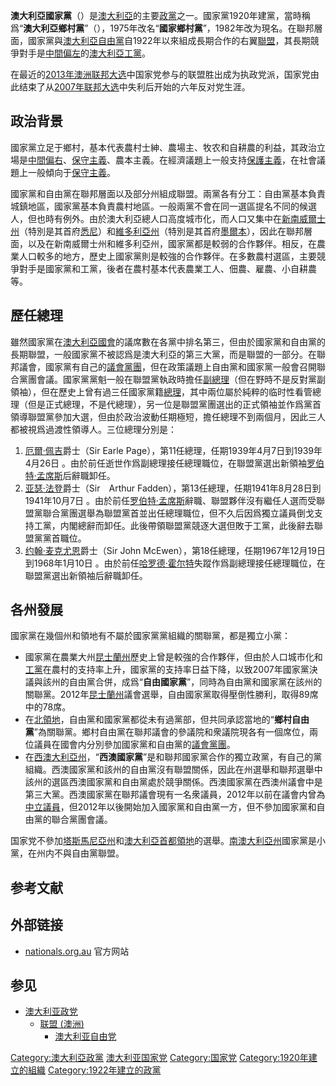 {{refimprove|time=2015-09-18T01:23:38+00:00}}
{{noteTA
|1 = zh:澳大利亞;zh-hant:澳洲;zh-hans:澳大利亚;zh-cn:澳大利亚;zh-tw:澳洲;zh-hk:澳洲;zh-mo:澳洲;
|2 = zh:澳大利亚;zh-hant:澳洲;zh-hans:澳大利亚;zh-cn:澳大利亚;zh-tw:澳洲;zh-hk:澳洲;zh-mo:澳洲;
}}
{{Infobox political party
|country = 澳大利亚
|name_english = National Party of Australia
|name_native =
|logo = [[File:Nationals_FRA_stacke_9013DF.jpg|230px]]
|leader = {{link-en|大卫·利特普劳德|David Littleproud}}（[[國會議員|議員]]）
|leader1_title = 副領袖
|leader1_name = {{link-en|毕琳·戴薇|Perin Davey}}
|foundation = 1920年1月20日 <small>（當時名為“鄉村黨”）</small>
|dissolution =
|headquarters = [[澳大利亞首都領地|澳大利亞首都領地]]（[[坎培拉|坎培拉]]）巴頓區國家環路7號<br />約翰·麥克尤恩樓 郵編：2600
|ideology =[[保守主義|保守主義]]<br />[[社會保守主義|社會保守主義]]<br />[[社會達爾文主義|社會達爾文主義]]<br />[[精英主義|精英主義]]
|position = [[中间偏右|中间偏右]]至[[右翼|右翼]]
|newspaper =
|youth_wing = 澳大利亞國家黨青年團
|international =
|colours = [[綠|綠]]、[[黃|黃]]
|website = [http://www.nationals.org.au/ nationals.org.au]
|colorcode = {{Party meta/color/澳大利亞國家黨}}
|seats1_title = [[澳大利亞眾議院|澳大利亞眾議院]]
|seats1 = {{Infobox political party/seats|10|150|hex={{Party meta/color/澳大利亞國家黨}}|per=1}}<!-- see http://vtr.aec.gov.au/, coalition total divided amongst the four coalition party articles as discussed on 2010 fed election talk page. -->
|seats2_title = [[澳大利亞參議院|澳大利亞參議院]]
|seats2 = {{Infobox political party/seats|2|76|hex={{Party meta/color/澳大利亞國家黨}}|per=1}}
}}

'''澳大利亞國家黨'''（{{lang-en|National Party of Australia}}）是[[澳大利亞|澳大利亞]]的主要[[澳大利亞政黨|政黨]]之一。國家黨1920年建黨，當時稱爲“'''澳大利亞鄉村黨'''”（{{lang|en|Country Party of Australia}}），1975年改名“'''國家鄉村黨'''”，1982年改为現名。在聯邦層面，國家黨與[[澳大利亞自由黨|澳大利亞自由黨]]自1922年以來組成長期合作的右翼[[聯盟_(澳洲)|聯盟]]，其長期競爭對手是[[中間偏左|中間偏左]]的[[澳大利亞工黨|澳大利亞工黨]]。

在最近的[[2013年澳洲联邦大选|2013年澳洲联邦大选]]中国家党参与的联盟胜出成为执政党派，国家党由此结束了从[[2007年澳洲大選|2007年联邦大选]]中失利后开始的六年反对党生涯。

==政治背景==
國家黨立足于鄉村，基本代表農村士紳、農場主、牧农和自耕農的利益，其政治立場是[[中間偏右|中間偏右]]、[[保守主義|保守主義]]、農本主義。在經濟議題上一般支持[[保護主義|保護主義]]，在社會議題上一般傾向于[[保守主義|保守主義]]。

國家黨和自由黨在聯邦層面以及部分州組成聯盟。兩黨各有分工：自由黨基本負責城鎮地區，國家黨基本負責農村地區。一般兩黨不會在同一選區提名不同的候選人，但也時有例外。由於澳大利亞總人口高度城市化，而人口又集中在[[新南威爾士州|新南威爾士州]]（特別是其首府[[悉尼|悉尼]]）和[[維多利亞州|維多利亞州]]（特別是其首府[[墨爾本|墨爾本]]），因此在聯邦層面，以及在新南威爾士州和維多利亞州，國家黨都是較弱的合作夥伴。相反，在農業人口較多的地方，歷史上國家黨則是較強的合作夥伴。在多數農村選區，主要競爭對手是國家黨和工黨，後者在農村基本代表農業工人、佃農、雇農、小自耕農等。

== 歷任總理 ==
雖然國家黨在[[澳大利亞國會|澳大利亞國會]]的議席數在各黨中排名第三，但由於國家黨和自由黨的長期聯盟，一般國家黨不被認爲是澳大利亞的第三大黨，而是聯盟的一部分。在聯邦議會，國家黨有自己的[[議會黨團|議會黨團]]，但在政策議題上自由黨和國家黨一般會召開聯合黨團會議。國家黨黨魁一般在聯盟黨執政時擔任[[澳大利亞副總理|副總理]]（但在野時不是反對黨副領袖），但在歷史上曾有過三任國家黨籍[[澳大利亞總理|總理]]，其中兩位屬於純粹的临时性看管總理（但是正式總理，不是代總理），另一位是聯盟黨團選出的正式領袖並作爲黨首領導聯盟黨參加大選，但由於政治波動任期極短，擔任總理不到兩個月，因此三人都被視爲過渡性領導人。三位總理分別是：
# [[厄爾·佩吉|厄爾·佩吉]]爵士（Sir Earle Page），第11任總理，任期1939年4月7日到1939年4月26日 。由於前任逝世作爲副總理接任總理職位，在聯盟黨選出新領袖[[罗伯特·孟席斯|罗伯特·孟席斯]]后辭職卸任。
# [[亚瑟·法登|亚瑟·法登]]爵士（Sir　Arthur Fadden），第13任總理，任期1941年8月28日到1941年10月7日 。由於前任[[罗伯特·孟席斯|罗伯特·孟席斯]]辭職、聯盟夥伴沒有繼任人選而受聯盟黨聯合黨團選舉為聯盟黨首並出任總理職位，但不久后因爲獨立議員倒戈支持工黨，内閣總辭而卸任。此後帶領聯盟黨競逐大選但敗于工黨，此後辭去聯盟黨黨首職位。
# [[约翰·麦克尤恩|约翰·麦克尤恩]]爵士（Sir John McEwen），第18任總理，任期1967年12月19日到1968年1月10日 。由於前任[[哈罗德·霍尔特|哈罗德·霍尔特]]失蹤作爲副總理接任總理職位，在聯盟黨選出新領袖后辭職卸任。

==各州發展==
國家黨在幾個州和領地有不屬於國家黨黨組織的關聯黨，都是獨立小黨：
* 國家黨在農業大州[[昆士蘭州|昆士蘭州]]歷史上曾是較強的合作夥伴，但由於人口城市化和[[澳大利亞工黨|工黨]]在農村的支持率上升，國家黨的支持率日益下降，以致2007年國家黨決議與該州的自由黨合併，成爲“'''自由國家黨'''”，同時為自由黨和國家黨在該州的關聯黨。2012年[[昆士蘭州|昆士蘭州]]議會選舉，自由國家黨取得壓倒性勝利，取得89席中的78席。
* 在[[北領地|北領地]]，自由黨和國家黨都從未有過黨部，但共同承認當地的“'''鄉村自由黨'''”為關聯黨。鄉村自由黨在聯邦議會的參議院和衆議院現各有一個席位，兩位議員在國會内分別參加國家黨和自由黨的[[議會黨團|議會黨團]]。
* 在[[西澳大利亞州|西澳大利亞州]]，“'''西澳國家黨'''”是和聯邦國家黨合作的獨立政黨，有自己的黨組織。西澳國家黨和該州的自由黨沒有聯盟關係，因此在州選舉和聯邦選舉中該州的選區西澳國家黨和自由黨處於競爭關係。西澳國家黨在西澳州議會中是第三大黨。西澳國家黨在聯邦議會現有一名衆議員，2012年以前在議會内曾為[[中立議員|中立議員]]，但2012年以後開始加入國家黨和自由黨一方，但不參加國家黨和自由黨的聯合黨團會議。

国家党不參加[[塔斯馬尼亞州|塔斯馬尼亞州]]和[[澳大利亞首都領地|澳大利亞首都領地]]的選舉。[[南澳大利亞州|南澳大利亞州]]國家黨是小黨，在州内不與自由黨聯盟。

== 参考文献 ==
{{Reflist}}

== 外部链接 ==
* [http://www.nationals.org.au/ nationals.org.au] {{Wayback|url=http://www.nationals.org.au/ |date=20190518103326 }} 官方网站

== 参见 ==
* [[澳大利亚政党|澳大利亚政党]]
** [[联盟_(澳洲)|联盟 (澳洲)]]
*** [[澳大利亚自由党|澳大利亚自由党]]
{{澳大利亚政党}}
[[Category:澳大利亞政黨|Category:澳大利亞政黨]]
[[Category:澳大利亚国家党|]]
[[Category:国家党|Category:国家党]]
[[Category:1920年建立的組織|Category:1920年建立的組織]]
[[Category:1922年建立的政黨|Category:1922年建立的政黨]]